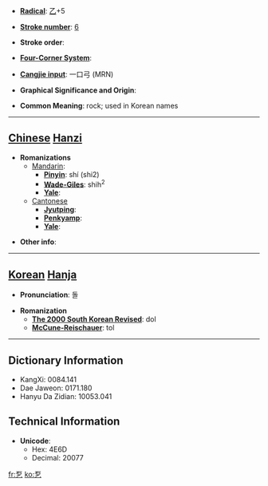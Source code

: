 * '''[[Wiktionary:Chinese radical index| Radical]]''': [[Wiktionary:Chinese radical index 乙|乙]]+5

* '''[[Wiktionary:Chinese total strokes index|Stroke number]]''': [[Wiktionary:Chinese total strokes index 6|6]]

* '''Stroke order''': 

* '''[[Wiktionary:Chinese four corner index|Four-Corner System]]''': 

* '''[[Wiktionary:Chinese Cangjie index|Cangjie input]]''': 一口弓 (MRN)

* '''Graphical Significance and Origin''': 

* '''Common Meaning''': rock; used in Korean names

----

== [[Chinese]] [[Hanzi]] ==

* '''Romanizations'''
** [[Mandarin]]:
*** '''[[Pinyin]]''': shí (shi2)
*** '''[[Wade-Giles]]''': shih<sup>2</sup>
*** '''[[Yale]]''': 
**[[Cantonese]]
***'''[[Jyutping]]''':
***'''[[Penkyamp]]''': 
***'''[[Yale]]''': 

* '''Other info''': 

----

== [[Korean]] [[Hanja]] ==

* '''Pronunciation''': 돌

* '''Romanization'''
** '''[[The 2000 South Korean Revised Romanization|The 2000 South Korean Revised]]''': dol
** '''[[McCune-Reischauer]]''': tol

----

== Dictionary Information ==

* KangXi: 0084.141
* Dae Jaweon: 0171.180
* Hanyu Da Zidian: 10053.041

== Technical Information ==

* '''Unicode''':
** Hex: 4E6D
** Decimal: 20077

[[fr:乭]]
[[ko:乭]]